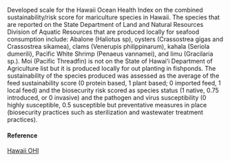 Developed scale for the Hawaii Ocean Health Index on the combined sustainability/risk score for mariculture species in Hawaii. The species that are reported on the State Department of Land and Natural Resources Division of Aquatic Resources that are produced locally for seafood consumption include: Abalone (Haliotus sp), oysters (Crassostrea gigas and Crassostrea sikamea), clams (Venerupis philippinarum), kahala (Seriola dumerili), Pacific White Shrimp (Penaeus vannamei), and limu (Gracilaria sp.). Moi (Pacific Threadfin) is not on the State of Hawaiʻi Department of Agriculture list but it is produced locally for out planting in fishponds. The sustainability of the species produced was assessed as the average of the feed sustainability score (0 protein based, 1 plant based; 0 imported feed, 1 local feed) and the biosecurity risk scored as species status (1 native, 0.75 introduced, or 0 invasive) and the pathogen and virus susceptibility (0 highly susceptible, 0.5 susceptible but preventative measures in place (biosecurity practices such as sterilization and wastewater treatment practices).

#### Reference

[Hawaii OHI](http://ohi-science.org/mhi/)